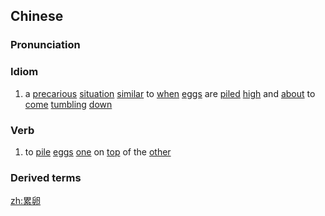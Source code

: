 ==Chinese==
{{zh-forms}}

===Pronunciation===
{{zh-pron
|m=lěiluǎn
|cat=id,v
}}

===Idiom===
{{zh-idiom}}

# {{lb|zh|archaic}} a [[precarious]] [[situation]] [[similar]] to [[when]] [[egg]]s are [[pile]]d [[high]] and [[about]] to [[come]] [[tumbling]] [[down]]

===Verb===
{{zh-verb}}

# {{lb|zh|archaic}} to [[pile]] [[egg]]s [[one]] on [[top]] of the [[other]]

===Derived terms===
{{zh-der|累卵之急}}

[[zh:累卵]]